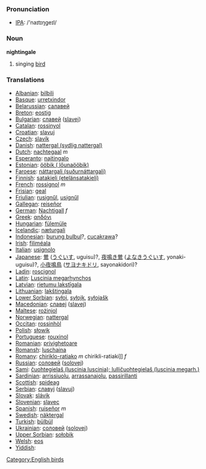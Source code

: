 === Pronunciation ===
*[[w:IPA|IPA]]: /'naɪtɪŋgeɪl/

=== Noun ===

'''nightingale'''

# singing [[bird]]

=== Translations ===

*[[Albanian]]: [[bilbili]]
*[[Basque]]: [[urretxindor]]
*[[Belarussian]]: [[салавей]]
*[[Breton]]: [[eostig]]
*[[Bulgarian]]: [[славей]] ([[slavej]])
*[[Catalan]]: [[rossinyol]]
*[[Croatian]]: [[slavuj]]
*[[Czech]]: [[slavík]]
*[[Danish]]: [[nattergal (sydlig nattergal)]]
*[[Dutch]]: [[nachtegaal]] ''m''
*[[Esperanto]]: [[najtingalo]]
*[[Estonian]]: [[ööbik ( lőunaööbik)]]
*[[Faroese]]: [[náttargali (suðurnáttargali)]]
*[[Finnish]]: [[satakieli (etelänsatakieli)]]
*[[French]]: [[rossignol]] ''m''
*[[Frisian]]: [[geal]]
*[[Friulian]]: [[rusignűl]], [[usignűl]]
*[[Gallegan]]: [[reiseñor]]
*[[German]]: [[Nachtigall]] ''f''
*[[Greek]]: [[αηδόνι]] '' ''
*[[Hungarian]]: [[fülemüle]]
*[[Icelandic]]: [[næturgali]]
*[[Indonesian]]: [[burung bulbul]]?, [[cucakrawa]]?
*[[Irish]]: [[filiméala]]
*[[Italian]]: [[usignolo]] '' ''
*[[Japanese]]: [[鶯]] ([[うぐいす]], uguisu)?, [[夜鳴き鶯]] ([[よなきうぐいす]], yonaki-uguisu)?, [[小夜鳴鳥]] ([[サヨナキドリ]], sayonakidori)?
*[[Ladin]]: [[roscignol]]
*[[Latin]]: [[Luscinia megarhynchos]] '' ''
*[[Latvian]]: [[rietumu lakstīgala]]
*[[Lithuanian]]: [[lakštingala]]
*[[Lower Sorbian]]: [[syłoj]], [[syłojk]], [[syłojašk]]
*[[Macedonian]]: [[славеj]] ([[slavej]])
*[[Maltese]]: [[rożinjol]]
*[[Norwegian]]: [[nattergal]]
*[[Occitan]]: [[rossinhòl]]
*[[Polish]]: [[słowik]] '' ''
*[[Portuguese]]: [[rouxinol]]
*[[Romanian]]: [[privighetoare]]
*[[Romansh]]: [[luschaina]]
*[[Romany]]: [[chiriklo-ratiako]] ''m'' chirikli-ratiaki]] ''f''
*[[Russian]]: [[соловей]] ([[solovej]]) '' ''
*[[Sami]]: [[čuohtegielaš (luscinia luscinia); lulličuohtegielaš (luscinia megarh.)]]
*[[Sardinian]]: [[arrissiuolu]], [[arrassanajolu]], [[passirillanti]]
*[[Scottish]]: [[spideag]]
*[[Serbian]]: [[славуj]] ([[slavuj]])
*[[Slovak]]: [[slávik]]
*[[Slovenian]]: [[slavec]]
*[[Spanish]]: [[ruiseñor]] ''m''
*[[Swedish]]: [[näktergal]]
*[[Turkish]]: [[bülbül]]
*[[Ukrainian]]: [[соловей]] ([[solovej]])
*[[Upper Sorbian]]: [[sołobik]]
*[[Welsh]]: [[eos]]
*[[Yiddish]]: [[]]

[[Category:English birds]]